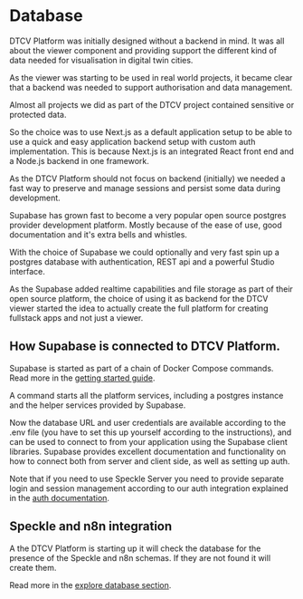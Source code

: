 # Database

DTCV Platform was initially designed without a backend in mind. It was all about the viewer component and providing support the different kind of data needed for visualisation in digital twin cities.

As the viewer was starting to be used in real world projects, it became clear that a backend was needed to support authorisation and data management.

Almost all projects we did as part of the DTCV project contained sensitive or protected data.

So the choice was to use Next.js as a default application setup to be able to use a quick and easy application backend setup with custom auth implementation. This is because Next.js is an integrated React front end and a Node.js backend in one framework.

As the DTCV Platform should not focus on backend (initially) we needed a fast way to preserve and manage sessions and persist some data during development.

Supabase has grown fast to become a very popular open source postgres provider development platform. Mostly because of the ease of use, good documentation and it's extra bells and whistles.

With the choice of Supabase we could optionally and very fast spin up a postgres database with authentication, REST api and a powerful Studio interface.

As the Supabase added realtime capabilities and file storage as part of their open source platform, the choice of using it as backend for the DTCV viewer started the idea to actually create the full platform for creating fullstack apps and not just a viewer.

## How Supabase is connected to DTCV Platform.

Supabase is started as part of a chain of Docker Compose commands. Read more in the [getting started guide](reference/getting-started.mdx).

A command starts all the platform services, including a postgres instance and the helper services provided by Supabase.

Now the database URL and user credentials are available according to the .env file (you have to set this up yourself according to the instructions), and can be used to connect to from your application using the Supabase client libraries. Supabase provides excellent documentation and functionality on how to connect both from server and client side, as well as setting up auth.

Note that if you need to use Speckle Server you need to provide separate login and session management according to our auth integration explained in the [auth documentation](reference/auth.mdx).

## Speckle and n8n integration

A the DTCV Platform is starting up it will check the database for the presence of the Speckle and n8n schemas. If they are not found it will create them.

Read more in the [explore database section](reference/explore-db.mdx).
